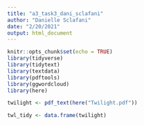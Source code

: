 ```yaml
---
title: "a3_task3_dani_sclafani"
author: "Danielle Sclafani"
date: "2/20/2021"
output: html_document
---
```


```r
knitr::opts_chunk$set(echo = TRUE)
library(tidyverse)
library(tidytext)
library(textdata)
library(pdftools)
library(ggwordcloud)
library(here)
```


```r

twilight <- pdf_text(here("Twilight.pdf"))

```


```r
twl_tidy <- data.frame(twilight)
```

